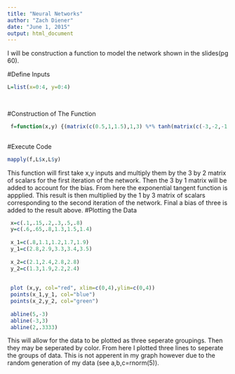 ```yaml
---
title: "Neural Networks"
author: "Zach Diener"
date: "June 1, 2015"
output: html_document
---
```


I will be construction a function to model the network shown in the slides(pg 60). 

#Define Inputs
```r
L=list(x=0:4, y=0:4) 
  
 
```
 

#Construction of The Function
```r

 f=function(x,y) {(matrix(c(0.5,1,1.5),1,3) %*% tanh(matrix(c(-3,-2,-1,3,3,-1),3,2,byrow=T) %*% matrix(c(x,y),2,1)+ matrix(c(6,-6,-3),3,1)))+3}
 
```

#Execute Code
```r
mapply(f,L$x,L$y)
```
This function will first take x,y inputs and multiply them by the 3 by 2 matrix of scalars for the first iteration of the network. Then the 3 by 1 matrix will be added to account for the bias. From here the exponential tangent function is appplied. This result is then multiplied by the 1 by 3 matrix of scalars corresponding to the second iteration of the network. Final a bias of three is added to the result above. 
#Plotting the Data
```r
 x=c(.1,.15,.2,.3,.5,.8)
 y=c(.6,.65,.8,1.3,1.5,1.4)
 
 x_1=c(.8,1.1,1.2,1.7,1.9)
 y_1=c(2.8,2.9,3.3,3.4,3.5)
 
 x_2=c(2.1,2.4,2.8,2.8)
 y_2=c(1.3,1.9,2.2,2.4)
 
 
 plot (x,y, col="red", xlim=c(0,4),ylim=c(0,4))
 points(x_1,y_1, col="blue")
 points(x_2,y_2, col="green")
 
 abline(5,-3)
 abline(-3,3)
 abline(2,.3333)
``` 
This will allow for the data to be plotted as three seperate groupings. Then they may be seperated by color. From here I plotted three lines to seperate the groups of data. This is not apperent in my graph however due to the random generation of my data (see a,b,c=rnorm(5)).